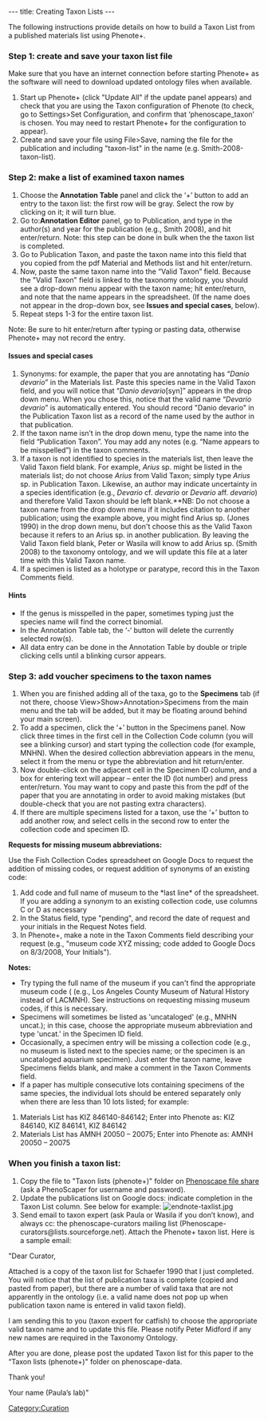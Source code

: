 ---
title: Creating Taxon Lists
---

The following instructions provide details on how to build a Taxon List from a published materials list using Phenote+.

===Step 1: create and save your taxon list file===


Make sure that you have an internet connection before starting Phenote+ as the software will need to download updated ontology files when available.

#Start up Phenote+ (click "Update All" if the update panel appears) and check that you are using the Taxon configuration of Phenote (to check, go to Settings>Set Configuration, and confirm that ‘phenoscape_taxon’ is chosen. You may need to restart Phenote+ for the configuration to appear).
#Create and save your file using File>Save, naming the file for the publication and including "taxon-list" in the name (e.g. Smith-2008-taxon-list).

===Step 2: make a list of examined taxon names===

#Choose the '''Annotation Table''' panel and click the ‘+’ button to add an entry to the taxon list: the first row will be gray.  Select the row by clicking on it; it will turn blue.
#Go to:''' Annotation Editor''' panel, go to Publication, and type in the author(s) and year for the publication (e.g., Smith 2008), and hit enter/return.  Note: this step can be done in bulk when the the taxon list is completed.
#Go to Publication Taxon, and paste the taxon name into this field that you copied from the pdf Material and Methods list and hit enter/return.
#Now, paste the same taxon name into the “Valid Taxon” field.  Because the "Valid Taxon" field is linked to the taxonomy ontology, you should see a drop-down menu appear with the taxon name; hit enter/return, and note that the name appears in the spreadsheet. (If the name does not appear in the drop-down box, see '''Issues and special cases''', below).
#Repeat steps 1-3 for the entire taxon list.

Note: Be sure to hit enter/return after typing or pasting data, otherwise Phenote+ may not record the entry.

====Issues and special cases====
#Synonyms: for example, the paper that you are annotating has “''Danio devario''” in the Materials list.  Paste this species name in the Valid Taxon field, and you will notice that “''Danio devario''[syn]” appears in the drop down menu.  When you chose this,  notice that the valid name “''Devario devario''” is automatically entered.  You should record "Danio devario" in the Publication Taxon list as a record of the name used by the author in that publication.
#If the taxon name isn’t in the drop down menu, type the name into the field “Publication Taxon”.  You may add any notes (e.g. “Name appears to be misspelled”) in the taxon comments.
#If a taxon is not identified to species in the materials list, then leave the Valid Taxon field blank.  For example, ''Arius'' sp. might be listed in the materials list; do not choose ''Arius'' from Valid Taxon; simply type ''Arius'' sp. in Publication Taxon.  Likewise, an author may indicate uncertainty in a species identification (e.g., ''Devario'' cf. ''devario'' or ''Devario'' aff. ''devario'') and therefore Valid Taxon should be left blank.**NB: Do not choose a taxon name from the drop down menu if it includes citation to another publication; using the example above, you might find Arius sp. (Jones 1990) in the drop down menu, but don't choose this as the Valid Taxon because it refers to an Arius sp. in another publication. By leaving the Valid Taxon field blank, Peter or Wasila will know to add Arius sp. (Smith 2008) to the taxonomy ontology, and we will update this file at a later time with this Valid Taxon name.
#If a specimen is listed as a holotype or paratype, record this in the Taxon Comments field.

====Hints====
*If the genus is misspelled in the paper, sometimes typing just the species name will find the correct binomial.
*In the Annotation Table tab, the ‘-‘ button will delete the currently selected row(s).
*All data entry can be done in the Annotation Table by double or triple clicking cells until a blinking cursor appears.

===Step 3: add voucher specimens to the taxon names===

#When you are finished adding all of the taxa, go to the '''Specimens''' tab (if not there, choose View>Show>Annotation>Specimens from the main menu and the tab will be added, but it may be floating around behind your main screen).
#To add a specimen, click the ‘+’ button in the Specimens panel.  Now click three times in the first cell in the Collection Code column (you will see a blinking cursor) and start typing the collection code (for example, MNHN).  When the desired collection abbreviation appears in the menu, select it from the menu or type the abbreviation and hit return/enter.
#Now double-click on the adjacent cell in the Specimen ID column, and a box for entering text will appear – enter the ID (lot number) and press enter/return.  You may want to copy and paste this from the pdf of the paper that you are annotating in order to avoid making mistakes (but double-check that you are not pasting extra characters).
#If there are multiple specimens listed for a taxon, use the ‘+’ button to add another row, and select cells in the second row to enter the collection code and specimen ID.

'''Requests for missing museum abbreviations:'''

Use the Fish Collection Codes spreadsheet on Google Docs to request the addition of missing codes, or request addition of synonyms of an existing code:

#Add code and full name of museum to the *last line* of the spreadsheet. If you are adding a synonym to an existing collection code, use columns C or D as necessary
#In the Status field, type "pending", and record the date of request and your initials in the Request Notes field.
#In Phenote+, make a note in the Taxon Comments field describing your request (e.g., "museum code XYZ missing; code added to Google Docs on 8/3/2008, Your Initials").


'''Notes:'''
*Try typing the full name of the museum if you can't find the appropriate museum code ( (e.g., Los Angeles County Museum of Natural History instead of LACMNH). See instructions on requesting missing museum codes, if this is necessary.
*Specimens will sometimes be listed as 'uncataloged' (e.g., MNHN uncat.); in this case, choose the appropriate museum abbreviation and type 'uncat.' in the Specimen ID field.
*Occasionally, a specimen entry will be missing a collection code (e.g., no museum is listed next to the species name; or the specimen is an uncataloged aquarium specimen).  Just enter the taxon name, leave Specimens fields blank, and make a comment in the Taxon Comments field.
*If a paper has multiple consecutive lots containing specimens of the same species, the individual lots should be entered separately only when there are less than 10 lots listed; for example:
#Materials List has KIZ 846140-846142;  Enter into Phenote as: KIZ 846140, KIZ 846141, KIZ 846142
#Materials List has AMNH 20050 – 20075;  Enter into Phenote as: AMNH 20050 – 20075

===When you finish a taxon list:===
#Copy the file to "Taxon lists (phenote+)" folder on [https://phenoscape.org/wiki/Help:Contents#File_Shares Phenoscape file share] (ask a PhenoScaper for username and password).
# Update the publications list on Google docs: indicate completion in the Taxon List column.  See below for example: [[Image:endnote-taxlist.jpg]]
#Send email to taxon expert (ask Paula or Wasila if you don’t know), and always cc: the phenoscape-curators mailing list (Phenoscape-curators@lists.sourceforge.net). Attach the Phenote+ taxon list.  Here is a sample email:

"Dear Curator,

Attached is a copy of the taxon list for Schaefer 1990 that I just completed.  You will notice that the list of publication taxa is complete (copied and pasted from paper), but there are a number of valid taxa that are not apparently in the ontology (i.e. a valid name does not pop up when publication taxon name is entered in valid taxon field).

I am sending this to you (taxon expert for catfish) to choose the appropriate valid taxon name and to update this file. Please notify Peter Midford if any new names are required in the Taxonomy Ontology.

After you are done, please post the updated Taxon list for this paper to the “Taxon lists (phenote+)" folder on phenoscape-data.

Thank you!

Your name (Paula’s lab)"

[[Category:Curation]]